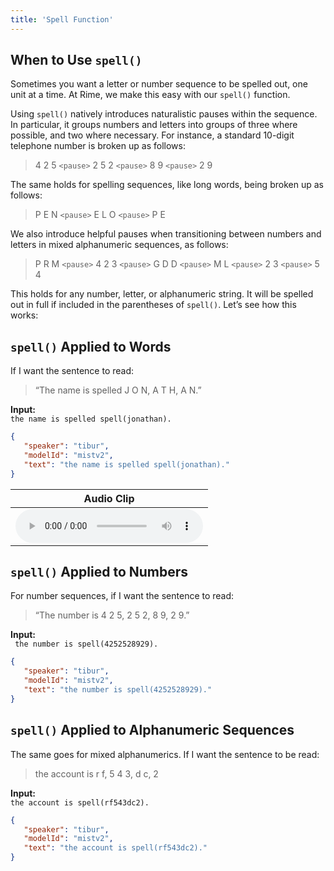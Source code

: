 ```yaml
---
title: 'Spell Function'
---
```


## When to Use `spell()`

Sometimes you want a letter or number sequence to be spelled out, one unit at a time. At Rime, we make this easy with our `spell()` function.

Using `spell()` natively introduces naturalistic pauses within the sequence. In particular, it groups numbers and letters into groups of three where possible, and two where necessary. For instance, a standard 10-digit telephone number is broken up as follows:

> 4 2 5 `<pause>` 2 5 2 `<pause>` 8 9 `<pause>` 2 9


The same holds for spelling sequences, like long words, being broken up as follows:

> P E N `<pause>` E L O `<pause>` P E

We also introduce helpful pauses when transitioning between numbers and letters in mixed alphanumeric sequences, as follows:

> P R M `<pause>` 4 2 3 `<pause>` G D D `<pause>` M L `<pause>` 2 3 `<pause>` 5 4


This holds for any number, letter, or alphanumeric string. It will be spelled out in full if included in the parentheses of `spell()`. Let’s see how this works:

## `spell()` Applied to Words

If I want the sentence to read:  
> “The name is spelled J O N, A T H, A N.”

**Input:**  
`the name is spelled spell(jonathan).`

```json
{
   "speaker": "tibur",
   "modelId": "mistv2",
   "text": "the name is spelled spell(jonathan)."
}
```

|  Audio Clip  |
|--------------|
|  <audio controls src="https://rime.ai/sounds/blog/jonathan.mp3"></audio>

## `spell()` Applied to Numbers

For number sequences, if I want the sentence to read:
> “The number is 4 2 5, 2 5 2, 8 9, 2 9.”

**Input:**  
` the number is spell(4252528929).`

```json
{
   "speaker": "tibur",
   "modelId": "mistv2",
   "text": "the number is spell(4252528929)."
}
```

## `spell()` Applied to Alphanumeric Sequences

The same goes for mixed alphanumerics. If I want the sentence to be read:
> the account is r f, 5 4 3, d c, 2

**Input:**  
`the account is spell(rf543dc2).`

```json
{
   "speaker": "tibur",
   "modelId": "mistv2",
   "text": "the account is spell(rf543dc2)."
}
```